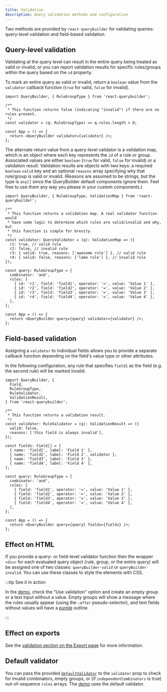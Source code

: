 ```yaml
---
title: Validation
description: Query validation methods and configuration
---
```



<TypeScriptAdmonition />

Two methods are provided by `react-querybuilder` for validating queries: query-level validation and field-based validation.

## Query-level validation

Validating at the query level can result in the entire query being treated as valid or invalid, or you can report validation results for specific rules/groups within the query based on the `id` property.

To mark an entire query as valid or invalid, return a `boolean` value from the `validator` callback function (`true` for valid, `false` for invalid).

```tsx
import QueryBuilder, { RuleGroupType } from 'react-querybuilder';

/**
 * This function returns false (indicating "invalid") if there are no rules present.
 */
const validator = (q: RuleGroupType) => q.rules.length > 0;

const App = () => {
  return <QueryBuilder validator={validator} />;
};
```

The alternate return value from a query-level validator is a validation map, which is an object where each key represents the `id` of a rule or group. Associated values are either `boolean` (`true` for valid, `false` for invalid) or a validation result. Validation results are objects with two keys: a required `boolean` `valid` key and an optional `reasons` array specifying why that rule/group is valid or invalid. (Reasons are assumed to be strings, but the type is `any[]` since the QueryBuilder default components ignore them. Feel free to use them any way you please in your custom components.)

```tsx
import QueryBuilder, { RuleGroupType, ValidationMap } from 'react-querybuilder';

/**
 * This function returns a validation map. A real validator function would
 * have some logic to determine which rules are valid/invalid and why, but
 * this function is simple for brevity.
 */
const validator: QueryValidator = (q): ValidationMap => ({
  r1: true, // valid rule
  r2: false, // invalid rule
  r3: { valid: true, reasons: ['awesome rule'] }, // valid rule
  r4: { valid: false, reasons: ['lame rule'] }, // invalid rule
});

const query: RuleGroupType = {
  combinator: 'and',
  rules: [
    { id: 'r1', field: 'field1', operator: '=', value: 'Value 1' },
    { id: 'r2', field: 'field2', operator: '=', value: 'Value 2' },
    { id: 'r3', field: 'field3', operator: '=', value: 'Value 3' },
    { id: 'r4', field: 'field4', operator: '=', value: 'Value 4' },
  ],
};

const App = () => {
  return <QueryBuilder query={query} validator={validator} />;
};
```

## Field-based validation

Assigning a `validator` to individual fields allows you to provide a separate callback function depending on the field's value type or other attributes.

In the following configuration, any rule that specifies `field1` as the field (e.g. the second rule) will be marked invalid.

```tsx
import QueryBuilder, {
  Field,
  RuleGroupType,
  RuleValidator,
  ValidationResult,
} from 'react-querybuilder';

/**
 * This function returns a validation result.
 */
const validator: RuleValidator = (q): ValidationResult => ({
  valid: false,
  reasons: ['this field is always invalid'],
});

const fields: Field[] = [
  { name: 'field1', label: 'Field 1' },
  { name: 'field2', label: 'Field 2', validator },
  { name: 'field3', label: 'Field 3' },
  { name: 'field4', label: 'Field 4' },
];

const query: RuleGroupType = {
  combinator: 'and',
  rules: [
    { field: 'field1', operator: '=', value: 'Value 1' },
    { field: 'field2', operator: '=', value: 'Value 2' },
    { field: 'field3', operator: '=', value: 'Value 3' },
    { field: 'field4', operator: '=', value: 'Value 4' },
  ],
};

const App = () => {
  return <QueryBuilder query={query} fields={fields} />;
};
```

## Effect on HTML

If you provide a query- or field-level validator function then the wrapper `<div>` for each evaluated query object (rule, group, or the entire query) will be assigned one of two classes: `queryBuilder-valid` or `queryBuilder-invalid`. You can use these classes to style the elements with CSS.

:::tip See it in action

In the [demo](https://react-querybuilder.js.org/react-querybuilder/), check the "Use validation" option and create an empty group or a text input without a value. Empty groups will show a message where the rules usually appear (using the `:after` pseudo-selector), and text fields without values will have a [purple](https://meyerweb.com/eric/thoughts/2014/06/19/rebeccapurple/) outline.

:::

## Effect on exports

See the [validation section on the Export page](./export#validation) for more information.

## Default validator

You can pass the provided [`defaultValidator`](./misc#defaultvalidator) to the `validator` prop to check for invalid combinators, empty groups, or (if `independentCombinators` is true) out-of-sequence `rules` arrays. The [demo](https://react-querybuilder.js.org/react-querybuilder/) uses the default validator.
